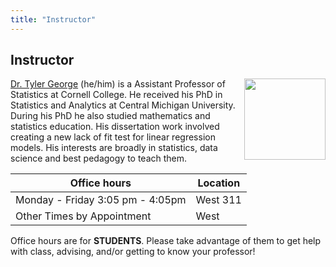 ```yaml
---
title: "Instructor"
---
```


## Instructor

![](images/team/tyler.png){fig-alt="Headshot of Dr. Tyler George" style="float:right;padding: 0 0 0 10px;" width="130"}

[Dr. Tyler George](https://stats-tgeorge.github.io/personal_website/about.html) (he/him) is a Assistant Professor of Statistics at Cornell College. He received his PhD in Statistics and Analytics at Central Michigan University. During his PhD he also studied mathematics and statistics education. His dissertation work involved creating a new lack of fit test for linear regression models. His interests are broadly in statistics, data science and best pedagogy to teach them.

| Office hours                      | Location |
|-----------------------------------|----------|
| Monday - Friday 3:05 pm - 4:05pm  | West 311 |
| Other Times by Appointment        | West     |

Office hours are for **STUDENTS**. Please take advantage of them to get help with class, advising, and/or getting to know your professor!
